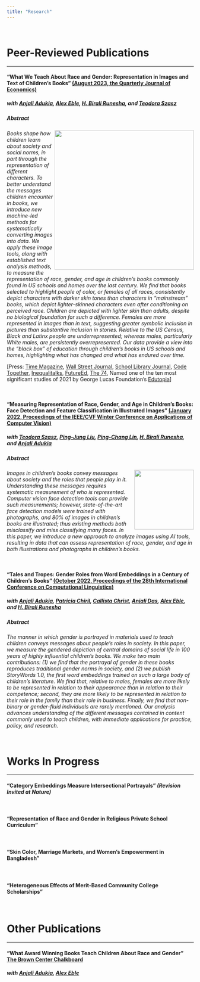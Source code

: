 ```yaml
---
title: "Research"
---
```


&nbsp;

#  **Peer-Reviewed Publications** 
<hr>

#### “What We Teach About Race and Gender: Representation in Images and Text of Children’s Books” <a href="https://doi.org/10.1093/qje/qjad028"> (August 2023, the Quarterly Journal of Economics)</a>

##### *with <a href="https://voices.uchicago.edu/anjali/research/">Anjali Adukia</a>, <a href="http://www.alexeble.com/">Alex Eble</a>, <a href="https://scholar.google.com/citations?user=yS83xSkAAAAJ&hl=en">H. Birali Runesha</a>, and <a href="https://github.com/DoraSzasz">Teodora Szasz</a>*

##### **Abstract**
<a href="https://bfi.uchicago.edu/insight/blog/race-and-gender-in-childrens-books/"><img src="files/interactive_graphs.jpg" align="right"
      style="width:375px;"></a><p>*Books shape how children learn about society and social norms, in part through the representation of different characters. To better understand the messages children encounter in books, we introduce new machine-led methods for systematically converting images into data. We apply these image tools, along with established text analysis methods, to measure the representation of race, gender, and age in children’s books commonly found in US schools and homes over the last century. We find that books selected to highlight people of color, or females of all races, consistently depict characters with darker skin tones than characters in "mainstream" books, which depict lighter-skinned characters even after conditioning on perceived race. Children are depicted with lighter skin than adults, despite no biological foundation for such a difference. Females are more represented in images than in text, suggesting greater symbolic inclusion in pictures than substantive inclusion in stories. Relative to the US Census, Black and Latinx people are underrepresented; whereas males, particularly White males, are persistently overrepresented. Our data provide a view into the "black box" of education through children’s books in US schools and homes, highlighting what has changed and what has endured over time.*</p>

[Press: <a href="https://time.com/6284174/book-bans-black-children-publishing/">Time Magazine</a>, <a href="https://www.wsj.com/articles/jack-and-the-bean-counters-a-woke-childrens-story-11619199026">Wall Street Journal</a>, <a href="https://www.slj.com/?detailStory=new-study-looks-race-gender-representation-in-award-winning-childrens-books&utm_source=editorial&utm_medium=SLJTW&utm_term=&utm_content=&utm_campaign=articles">School Library Journal</a>, <a href="https://soundcloud.com/codetogether/scivis-unveils-a-billion-cells-covid-19-invisible-monsters">Code Together</a>, <a href="https://inequalitalks.fireside.fm/19">Inequalitalks</a>, <a href="https://www.future-ed.org/what-we-teach-about-race-and-gender/">FutureEd</a>, <a href="https://www.the74million.org/article/study-ai-uncovers-skin-tone-gap-in-most-beloved-childrens-books/">The 74</a>, Named one of the ten most significant studies of 2021 by George Lucas Foundation’s <a href="https://www.edutopia.org/article/10-most-significant-education-studies-2021">Edutopia</a>]


&nbsp;
&nbsp;
&nbsp;


#### “Measuring Representation of Race, Gender, and Age in Children's Books: Face Detection and Feature Classification in Illustrated Images” <a href="https://openaccess.thecvf.com/content/WACV2022/papers/Szasz_Measuring_Representation_of_Race_Gender_and_Age_in_Childrens_Books_WACV_2022_paper.pdf"> (January 2022, Proceedings of the IEEE/CVF Winter Conference on Applications of Computer Vision)</a>
      
##### *with <a href="https://github.com/DoraSzasz">Teodora Szasz</a>, <a href="https://github.com/howard5758">Ping-Jung Liu</a>, <a href="https://scholar.google.com/citations?user=SYitLx8AAAAJ&hl=en">Ping-Chang Lin</a>, <a href="https://scholar.google.com/citations?user=yS83xSkAAAAJ&hl=en">H. Birali Runesha</a>, and <a href="https://voices.uchicago.edu/anjali/research/">Anjali Adukia</a>*

##### **Abstract**
<a href="https://openaccess.thecvf.com/content/WACV2022/papers/Szasz_Measuring_Representation_of_Race_Gender_and_Age_in_Childrens_Books_WACV_2022_paper.pdf"><img src="files/face_detection.png" align="right"style="width:160px;"></a><p>*Images in children's books convey messages about society and the roles that people play in it. Understanding these messages requires systematic measurement of who is represented. Computer vision face detection tools can provide such measurements; however, state-of-the-art face detection models were trained with photographs, and 80% of images in children's books are illustrated; thus existing methods both misclassify and miss classifying many faces. In this paper, we introduce a new approach to analyze images using AI tools, resulting in data that can assess representation of race, gender, and age in both illustrations and photographs in children's books.*</p>
      

&nbsp;
&nbsp;
&nbsp;



#### “Tales and Tropes: Gender Roles from Word Embeddings in a Century of Children’s Books” <a href="https://aclanthology.org/2022.coling-1.273.pdf"> (October 2022, Proceedings of the 28th International Conference on Computational Linguistics)</a>
      
##### *with <a href="https://voices.uchicago.edu/anjali/research/">Anjali Adukia</a>, <a href="https://scholar.google.com/citations?user=AzsyeyIAAAAJ&hl=en">Patricia Chiril</a>, <a href="https://www.linkedin.com/in/callista-christ/">Callista Christ</a>, <a href="https://www.linkedin.com/in/anjali-das-629869169/">Anjali Das</a>, <a href="www.alexeble.com">Alex Eble</a>, and <a href="https://scholar.google.com/citations?user=yS83xSkAAAAJ&hl=en">H. Birali Runesha</a>*

##### **Abstract**
*The manner in which gender is portrayed in materials used to teach children conveys messages about people’s roles in society. In this paper, we measure the gendered depiction of central domains of social life in 100 years of highly influential children’s books. We make two main contributions: (1) we find that the portrayal of gender in these books reproduces traditional gender norms in society, and (2) we publish StoryWords 1.0, the first word embeddings trained on such a large body of children's literature. We find that, relative to males, females are more likely to be represented in relation to their appearance than in relation to their competence; second, they are more likely to be represented in relation to their role in the family than their role in business. Finally, we find that non-binary or gender-fluid individuals are rarely mentioned. Our analysis advances understanding of the different messages contained in content commonly used to teach children, with immediate applications for practice, policy, and research.*</p>
      

&nbsp;
&nbsp;


#  **Works In Progress**
<hr>

#### “Category Embeddings Measure Intersectional Portrayals” *(Revision Invited at Nature)*

&nbsp; 
  
#### “Representation of Race and Gender in Religious Private School Curriculum”
 
&nbsp;  
  

#### “Skin Color, Marriage Markets, and Women's Empowerment in Bangladesh”

&nbsp;  

#### “Heterogeneous Effects of Merit-Based Community College Scholarships”


&nbsp;
&nbsp;


#  **Other Publications**
<hr>

#### “What Award Winning Books Teach Children About Race and Gender" <a href="https://www.brookings.edu/blog/brown-center-chalkboard/2023/06/02/what-award-winning-childrens-books-teach-children-about-race-and-gender/">The Brown Center Chalkboard</a> 

##### *with <a href="https://voices.uchicago.edu/anjali/research/">Anjali Adukia</a>, <a href="http://www.alexeble.com/">Alex Eble</a>*

